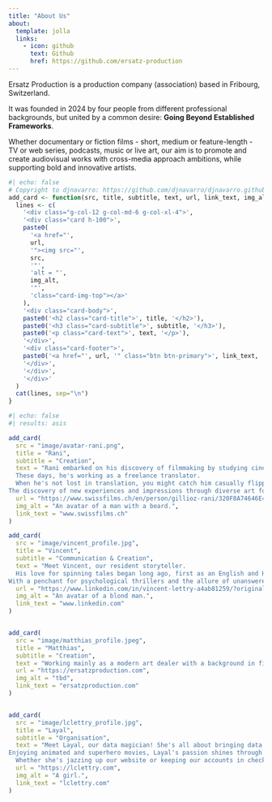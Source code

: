 ```yaml
---
title: "About Us"
about:
  template: jolla
  links:
    - icon: github
      text: Github
      href: https://github.com/ersatz-production
---
```


Ersatz Production is a production company (association) based in Fribourg, Switzerland.

It was founded in 2024 by four people from different professional backgrounds, but united by a common desire: **Going Beyond Established Frameworks**.

Whether documentary or fiction films - short, medium or feature-length - TV or web series, podcasts, music or live art, our aim is to promote and create audiovisual works with cross-media approach ambitions, while supporting bold and innovative artists.

```r
#| echo: false
# Copyright to djnavarro: https://github.com/djnavarro/djnavarro.github.io/blob/main/index.qmd
add_card <- function(src, title, subtitle, text, url, link_text, img_alt) {
  lines <- c(
    '<div class="g-col-12 g-col-md-6 g-col-xl-4">',
    '<div class="card h-100">',
    paste0(
      '<a href="', 
      url, 
      '"><img src="', 
      src, 
      '"',
      'alt = "',
      img_alt,
      '"',
      'class="card-img-top"></a>'
    ),
    '<div class="card-body">',
    paste0('<h2 class="card-title">', title, '</h2>'),
    paste0('<h3 class="card-subtitle">', subtitle, '</h3>'),
    paste0('<p class="card-text">', text, '</p>'),
    '</div>',
    '<div class="card-footer">',
    paste0('<a href="', url, '" class="btn btn-primary">', link_text, '</a>'),
    '</div>',
    '</div>',
    '</div>'
  )
  cat(lines, sep="\n")
}
```

::: grid
```r
#| echo: false
#| results: asis

add_card(
  src = "image/avatar-rani.png",
  title = "Rani", 
  subtitle = "Creation",
  text = "Rani embarked on his discovery of filmmaking by studying cinema in Seoul, South Korea. 
  These days, he's working as a freelance translator. 
  When he's not lost in translation, you might catch him casually flipping through literary and philosophical works, trying in vain to make sense of them, or tinkering on the piano or on his computer, making up music – or noise, depending on who you ask. And when the day winds down, he's all about gaming into the wee hours of the night.
The discovery of new experiences and impressions through diverse art forms and media is what interests Rani and what he wishes to convey through his own works.",
  url = "https://www.swissfilms.ch/en/person/gillioz-rani/320F8A74646E41718A8CB4BD0C32B79A",
  img_alt = "An avatar of a man with a beard.",
  link_text = "www.swissfilms.ch"
)

add_card(
  src = "image/vincent_profile.jpg",
  title = "Vincent", 
  subtitle = "Communication & Creation",
  text = "Meet Vincent, our resident storyteller. 
  His love for spinning tales began long ago, first as an English and History teacher, where he wove narratives into every lesson. But Vincent didn't stop there; he took his storytelling prowess to the airwaves, crafting podcasts designed to be both educational and entertaining.
With a penchant for psychological thrillers and the allure of unanswered questions, Vincent is an avid consumer of cultural media.",
  url = "https://www.linkedin.com/in/vincent-lettry-a4ab81259/?originalSubdomain=ch",
  img_alt = "An avatar of a blond man.",
  link_text = "www.linkedin.com"
)


add_card(
  src = "image/matthias_profile.jpeg",
  title = "Matthias", 
  subtitle = "Creation",
  text = "Working mainly as a modern art dealer with a background in filmaking, ranging from film analysis to screenwriting as well as acting, Matthias' intend is to merge his array of skills for the benefit of helping the creation of original works, free of conventions and pre-made ideas.",
  url = "https://ersatzproduction.com",
  img_alt = "tbd",
  link_text = "ersatzproduction.com"
)


add_card(
  src = "image/lclettry_profile.jpg",
  title = "Layal", 
  subtitle = "Organisation",
  text = "Meet Layal, our data magician! She's all about bringing data to life with a dash of creativity and a sprinkle of magic. 
Enjoying animated and superhero movies, Layal's passion shines through in her work as a data scientist and econometrician.
  Whether she's jazzing up our website or keeping our accounts in check, Layal's got the knack for making things look good and run smoothly.",
  url = "https://lclettry.com",
  img_alt = "A girl.",
  link_text = "lclettry.com"
)
```
:::

<!-- verification -->

<a rel="me" style="display:none" href="https://github.com/ersatz-production">Hidden link used to verify my account on GitHub</a>
